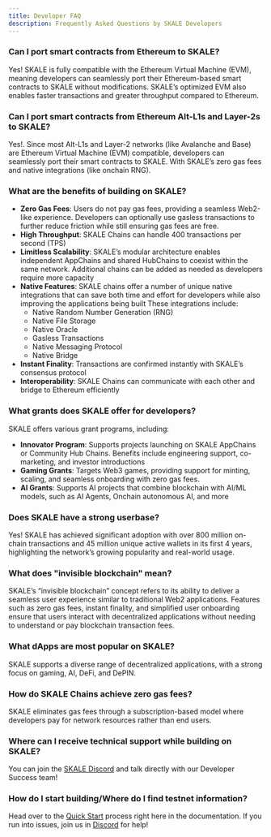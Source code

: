 ```yaml
---
title: Developer FAQ
description: Frequently Asked Questions by SKALE Developers
---
```


### Can I port smart contracts from Ethereum to SKALE?

Yes! SKALE is fully compatible with the Ethereum Virtual Machine (EVM), meaning developers can seamlessly port their Ethereum-based smart contracts to SKALE without modifications. SKALE’s optimized EVM also enables faster transactions and greater  throughput compared to Ethereum.

### Can I port smart contracts from Ethereum Alt-L1s and Layer-2s to SKALE?

Yes!. Since most Alt-L1s and Layer-2 networks (like Avalanche and Base) are Ethereum Virtual Machine (EVM) compatible, developers can seamlessly port their smart contracts to SKALE. With SKALE’s zero gas fees and native integrations (like onchain RNG).

### What are the benefits of building on SKALE?
- **Zero Gas Fees**: Users do not pay gas fees, providing a seamless Web2-like experience. Developers can optionally use gasless transactions to further reduce friction while still ensuring gas fees are free.
- **High Throughput**: SKALE Chains can handle 400 transactions per second (TPS)
- **Limitless Scalability**: SKALE’s modular architecture enables independent AppChains and shared HubChains to coexist within the same network. Additional chains can be added as needed as developers require more capacity
- **Native Features**: SKALE chains offer a number of unique native integrations that can save both time and effort for developers while also improving the applications being built
These integrations include:
	- Native Random Number Generation (RNG)
	- Native File Storage
	- Native Oracle
	- Gasless Transactions
	- Native Messaging Protocol
	- Native Bridge
- **Instant Finality**: Transactions are confirmed instantly with SKALE’s consensus protocol
- **Interoperability**: SKALE Chains can communicate with each other and bridge to Ethereum efficiently

### What grants does SKALE offer for developers?
SKALE offers various grant programs, including:

- **Innovator Program**: Supports projects launching on SKALE AppChains or Community Hub Chains. Benefits include engineering support, co-marketing, and investor introductions
- **Gaming Grants**: Targets Web3 games, providing support for minting, scaling, and seamless onboarding with zero gas fees.
- **AI Grants**: Supports AI projects that combine blockchain with AI/ML models, such as AI Agents, Onchain autonomous AI, and more

### Does SKALE have a strong userbase?
Yes! SKALE has achieved significant adoption with over 800 million on-chain transactions and 45 million unique active wallets in its first 4 years, highlighting the network’s growing popularity and real-world usage.

### What does "invisible blockchain" mean?
SKALE’s “invisible blockchain” concept refers to its ability to deliver a seamless user experience similar to traditional Web2 applications. Features such as zero gas fees, instant finality, and simplified user onboarding ensure that users interact with decentralized applications without needing to understand or pay blockchain transaction fees.

### What dApps are most popular on SKALE?

SKALE supports a diverse range of decentralized applications, with a strong focus on gaming, AI, DeFi, and DePIN.

### How do SKALE Chains achieve zero gas fees?

SKALE eliminates gas fees through a subscription-based model where developers pay for network resources rather than end users.

### Where can I receive technical support while building on SKALE?
You can join the [SKALE Discord](https://discord.gg/skale) and talk directly with our Developer Success team!

### How do I start building/Where do I find testnet information?

Head over to the [Quick Start](/quick-start) process right here in the documentation. If you run into issues, join us in [Discord](https://discord.gg/skale) for help!